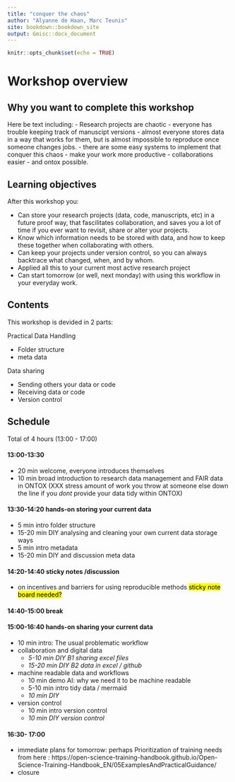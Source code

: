 ```yaml
---
title: "conquer the chaos"
author: "Alyanne de Haan, Marc Teunis"
site: bookdown::bookdown_site
output: Gmisc::docx_document
---
```


```r
knitr::opts_chunk$set(echo = TRUE)

```

# Workshop overview

## Why you want to complete this workshop

Here be text including:
 - Research projects are chaotic
 - everyone has trouble keeping track of manuscipt versions
 - almost everyone stores data in a way that works for them, but is almost impossible to reproduce once someone changes jobs.
 - there are some easy systems to implement that conquer this chaos
 - make your work more productive
 - collaborations easier
 - and ontox possible.


## Learning objectives

After this workshop you:

 - Can store your research projects (data, code, manuscripts, etc) in a future proof way, that fascilitates collaboration, and saves you a lot of time if you ever want to revisit, share or alter your projects. 
 - Know which information needs to be stored with data, and how to keep these together when collaborating with others.
 - Can keep your projects under version control, so you can always backtrace what changed, when, and by whom.
 - Applied all this to your current most active research project
 - Can start tomorrow (or well, next monday) with using this workflow in your everyday work.

## Contents 

This workshop is devided in 2 parts: 

Practical Data Handling

 - Folder structure
 - meta data
 
Data sharing

 - Sending others your data or code 
 - Receiving data or code
 - Version control 

## Schedule 

Total of 4 hours (13:00 - 17:00) 

#### 13:00-13:30
 - 20 min welcome, everyone introduces themselves
 - 10 min broad introduction to research data management and FAIR data in ONTOX (XXX stress amount of work you throw at someone else down the line if you _dont_ provide your data tidy within ONTOX)

#### 13:30-14:20 hands-on storing your current data 
 - 5 min intro folder structure
 - 15-20 min DIY analysing and cleaning your own current data storage ways
 - 5 min intro metadata
 - 15-20 min DIY and discussion meta data

#### 14:20-14:40 sticky notes /discussion
 - on incentives and barriers for using reproducible methods <mark>sticky note board needed? </mark> 

#### 14:40-15:00 break

#### 15:00-16:40  hands-on sharing your current data
 - 10 min intro: The usual problematic workflow
 - collaboration and digital data
   + *5-10 min DIY B1  sharing excel files* 
   + *15-20 min DIY B2 data in excel / github*
 - machine readable data and workflows
   + 10 min demo AI: why we need it to be machine readable
   + 5-10 min intro tidy data / mermaid
   + *10 min DIY*
 - version control
   + 10 min intro version control
   + *10 min DIY version control*

#### 16:30- 17:00
 - immediate plans for tomorrow: perhaps Prioritization of training needs from here : https://open-science-training-handbook.github.io/Open-Science-Training-Handbook_EN/05ExamplesAndPracticalGuidance/
 - closure


